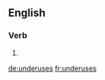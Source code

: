==English==

===Verb===
{{head|en|verb form}}

# {{en-third-person singular of|underuse}}

[[de:underuses]]
[[fr:underuses]]